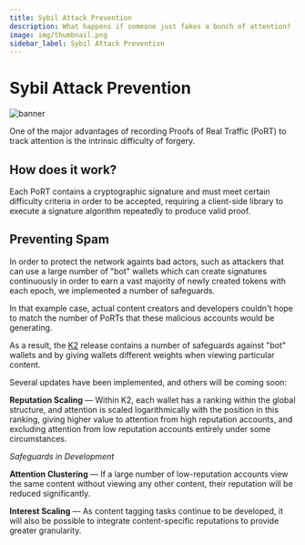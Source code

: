 ```yaml
---
title: Sybil Attack Prevention
description: What happens if someone just fakes a bunch of attention?
image: img/thumbnail.png
sidebar_label: Sybil Attack Prevention
---
```



# Sybil Attack Prevention

![banner](./img/sybilattackprevention.svg)

<Description text="What happens if someone just fakes a bunch of attention?" />

One of the major advantages of recording Proofs of Real Traffic (PoRT) to track attention is the intrinsic difficulty of forgery.

## **How does it work?**&#x20;

Each PoRT contains a cryptographic signature and must meet certain difficulty criteria in order to be accepted, requiring a client-side library to execute a signature algorithm repeatedly to produce valid proof.&#x20;

## **Preventing Spam**

In order to protect the network againts bad actors, such as attackers that can use a large number of "bot" wallets which can create signatures continuously in order to earn a vast majority of newly created tokens with each epoch, we implemented a number of safeguards.

In that example case, actual content creators and developers couldn't hope to match the number of PoRTs that these malicious accounts would be generating.

As a result, the [K2](https://blog.koii.network/Koii-Announces-K2/) release contains a number of safeguards against "bot" wallets and <Tooltip text="sybil attacks"/> by giving wallets different weights when viewing particular content.

Several updates have been implemented, and others will be coming soon:

**Reputation Scaling** — Within K2, each wallet has a ranking within the global structure, and attention is scaled logarithmically with the position in this ranking, giving higher value to attention from high reputation accounts, and excluding attention from low reputation accounts entirely under some circumstances.

_Safeguards in Development_

**Attention Clustering** — If a large number of low-reputation accounts view the same content without viewing any other content, their reputation will be reduced significantly.

**Interest Scaling** — As content tagging tasks continue to be developed, it will also be possible to integrate content-specific reputations to provide greater granularity.
